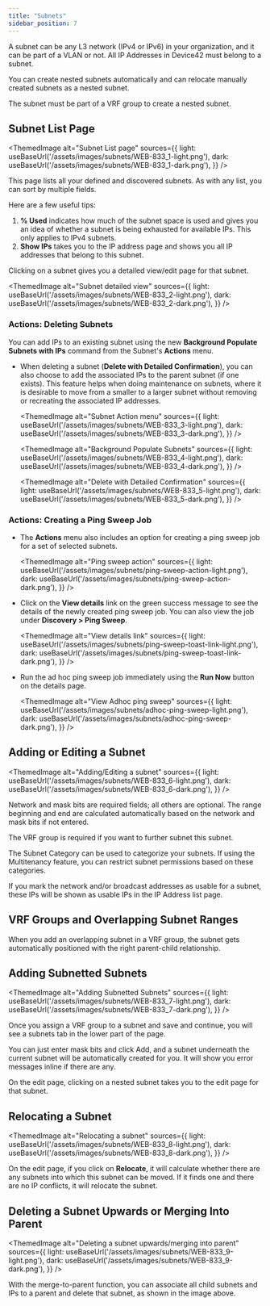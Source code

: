 ```yaml
---
title: "Subnets"
sidebar_position: 7
---
```



A subnet can be any L3 network (IPv4 or IPv6) in your organization, and it can be part of a VLAN or not. All IP Addresses in Device42 must belong to a subnet.

You can create nested subnets automatically and can relocate manually created subnets as a nested subnet.

The subnet must be part of a VRF group to create a nested subnet.

## Subnet List Page

<ThemedImage
  alt="Subnet List page"
  sources={{
    light: useBaseUrl('/assets/images/subnets/WEB-833_1-light.png'),
    dark: useBaseUrl('/assets/images/subnets/WEB-833_1-dark.png'),
  }}
/>

This page lists all your defined and discovered subnets. As with any list, you can sort by multiple fields.

Here are a few useful tips:

1. **% Used** indicates how much of the subnet space is used and gives you an idea of whether a subnet is being exhausted for available IPs. This only applies to IPv4 subnets.
2. **Show IPs** takes you to the IP address page and shows you all IP addresses that belong to this subnet.

Clicking on a subnet gives you a detailed view/edit page for that subnet.

<ThemedImage
  alt="Subnet detailed view"
  sources={{
    light: useBaseUrl('/assets/images/subnets/WEB-833_2-light.png'),
    dark: useBaseUrl('/assets/images/subnets/WEB-833_2-dark.png'),
  }}
/>

### Actions: Deleting Subnets

You can add IPs to an existing subnet using the new **Background Populate Subnets with IPs** command from the Subnet's **Actions** menu. 

- When deleting a subnet (**Delete with Detailed Confirmation**), you can also choose to add the associated IPs to the parent subnet (if one exists). This feature helps when doing maintenance on subnets, where it is desirable to move from a smaller to a larger subnet without removing or recreating the associated IP addresses.

  <ThemedImage
    alt="Subnet Action menu"
    sources={{
      light: useBaseUrl('/assets/images/subnets/WEB-833_3-light.png'),
      dark: useBaseUrl('/assets/images/subnets/WEB-833_3-dark.png'),
    }}
  />
 

  <ThemedImage
    alt="Background Populate Subnets"
    sources={{
      light: useBaseUrl('/assets/images/subnets/WEB-833_4-light.png'),
      dark: useBaseUrl('/assets/images/subnets/WEB-833_4-dark.png'),
    }}
  />


  <ThemedImage
    alt="Delete with Detailed Confirmation"
    sources={{
      light: useBaseUrl('/assets/images/subnets/WEB-833_5-light.png'),
      dark: useBaseUrl('/assets/images/subnets/WEB-833_5-dark.png'),
    }}
  />

### Actions: Creating a Ping Sweep Job

- The **Actions** menu also includes an option for creating a ping sweep job for a set of selected subnets.

  <ThemedImage
    alt="Ping sweep action"
    sources={{
      light: useBaseUrl('/assets/images/subnets/ping-sweep-action-light.png'),
      dark: useBaseUrl('/assets/images/subnets/ping-sweep-action-dark.png'),
    }}
  />

- Click on the **View details** link on the green success message to see the details of the newly created ping sweep job. You can also view the job under **Discovery > Ping Sweep**.

  <ThemedImage
    alt="View details link"
    sources={{
      light: useBaseUrl('/assets/images/subnets/ping-sweep-toast-link-light.png'),
      dark: useBaseUrl('/assets/images/subnets/ping-sweep-toast-link-dark.png'),
    }}
  />

- Run the ad hoc ping sweep job immediately using the **Run Now** button on the details page. 

  <ThemedImage
    alt="View Adhoc ping sweep"
    sources={{
      light: useBaseUrl('/assets/images/subnets/adhoc-ping-sweep-light.png'),
      dark: useBaseUrl('/assets/images/subnets/adhoc-ping-sweep-dark.png'),
    }}
  />

## Adding or Editing a Subnet

<ThemedImage
  alt="Adding/Editing a subnet"
  sources={{
    light: useBaseUrl('/assets/images/subnets/WEB-833_6-light.png'),
    dark: useBaseUrl('/assets/images/subnets/WEB-833_6-dark.png'),
  }}
/>

Network and mask bits are required fields; all others are optional. The range beginning and end are calculated automatically based on the network and mask bits if not entered.

The VRF group is required if you want to further subnet this subnet.

The Subnet Category can be used to categorize your subnets. If using the Multitenancy feature, you can restrict subnet permissions based on these categories.

If you mark the network and/or broadcast addresses as usable for a subnet, these IPs will be shown as usable IPs in the IP Address list page.

## VRF Groups and Overlapping Subnet Ranges

When you add an overlapping subnet in a VRF group, the subnet gets automatically positioned with the right parent-child relationship.

## Adding Subnetted Subnets

<ThemedImage
  alt="Adding Subnetted Subnets"
  sources={{
    light: useBaseUrl('/assets/images/subnets/WEB-833_7-light.png'),
    dark: useBaseUrl('/assets/images/subnets/WEB-833_7-dark.png'),
  }}
/>

Once you assign a VRF group to a subnet and save and continue, you will see a subnets tab in the lower part of the page.

You can just enter mask bits and click Add, and a subnet underneath the current subnet will be automatically created for you. It will show you error messages inline if there are any.

On the edit page, clicking on a nested subnet takes you to the edit page for that subnet.

## Relocating a Subnet

<ThemedImage
  alt="Relocating a subnet"
  sources={{
    light: useBaseUrl('/assets/images/subnets/WEB-833_8-light.png'),
    dark: useBaseUrl('/assets/images/subnets/WEB-833_8-dark.png'),
  }}
/>

On the edit page, if you click on **Relocate**, it will calculate whether there are any subnets into which this subnet can be moved. If it finds one and there are no IP conflicts, it will relocate the subnet.

## Deleting a Subnet Upwards or Merging Into Parent

<ThemedImage
  alt="Deleting a subnet upwards/merging into parent"
  sources={{
    light: useBaseUrl('/assets/images/subnets/WEB-833_9-light.png'),
    dark: useBaseUrl('/assets/images/subnets/WEB-833_9-dark.png'),
  }}
/>

With the merge-to-parent function, you can associate all child subnets and IPs to a parent and delete that subnet, as shown in the image above.
